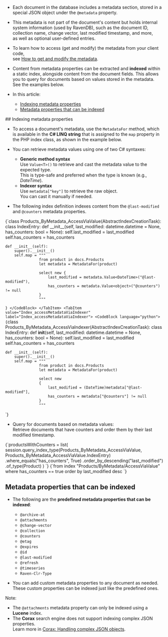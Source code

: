 
<Admonition type="note" title="">

* Each document in the database includes a metadata section, stored in a special JSON object under the `@metadata` property.

* This metadata is not part of the document's content but holds internal system information (used by RavenDB),
  such as the document ID, collection name, change vector, last modified timestamp, and more,  
  as well as optional user-defined entries.

* To learn how to access (get and modify) the metadata from your client code,  
  see [How to get and modify the metadata](../client-api/session/how-to/get-and-modify-entity-metadata.mdx).

* Content from metadata properties can be extracted and **indexed** within a static index, alongside content from the document fields.
  This allows you to query for documents based on values stored in the metadata.  
  See the examples below.
* In this article:
    * [Indexing metadata properties](../indexes/indexing-metadata.mdx#indexing-metadata-properties)
    * [Metadata properties that can be indexed](../indexes/indexing-metadata.mdx#metadata-properties-that-can-be-indexed)

</Admonition>
## Indexing metadata properties

* To access a document's metadata, use the `MetadataFor` method, which is available in the **C# LINQ string**
  that is assigned to the `map` property in the PHP index class, as shown in the example below.

* You can retrieve metadata values using one of two C# syntaxes:

  * **Generic method syntax**  
    Use `Value<T>()` to retrieve and cast the metadata value to the expected type.  
    This is type-safe and preferred when the type is known (e.g., _DateTime_).  
  * **Indexer syntax**  
    Use `metadata["key"]` to retrieve the raw object.  
    You can cast it manually if needed.  
* The following index definition indexes content from the `@last-modified` and `@counters` metadata properties.

<Tabs groupId='languageSyntax'>
<TabItem value="Index_accessMetadataViaValue" label="Index_accessMetadataViaValue">
<CodeBlock language="python">
{`class Products_ByMetadata_AccessViaValue(AbstractIndexCreationTask):
    class IndexEntry:
        def __init__(self, last_modified: datetime.datetime = None, has_counters: bool = None):
            self.last_modified = last_modified
            self.has_counters = has_counters

    def __init__(self):
        super().__init__()
        self.map = """
                   from product in docs.Products
                   let metadata = MetadataFor(product)
                   
                   select new {
                       last_modified = metadata.Value<DateTime>("@last-modified"),
                       has_counters = metadata.Value<object>("@counters") != null
                   }
                   """
`}
</CodeBlock>
</TabItem>
<TabItem value="Index_accessMetadataViaIndexer" label="Index_accessMetadataViaIndexer">
<CodeBlock language="python">
{`class Products_ByMetadata_AccessViaIndexer(AbstractIndexCreationTask):
    class IndexEntry:
        def __init__(self, last_modified: datetime.datetime = None, has_counters: bool = None):
            self.last_modified = last_modified
            self.has_counters = has_counters

    def __init__(self):
        super().__init__()
        self.map = """
                   from product in docs.Products
                   let metadata = MetadataFor(product)
                    
                   select new 
                   {
                       last_modified = (DateTime)metadata["@last-modified"],
                       has_counters = metadata["@counters"] != null 
                   } 
                   """
`}
</CodeBlock>
</TabItem>
</Tabs>

* Query for documents based on metadata values:  
  Retrieve documents that have counters and order them by their last modified timestamp.

<Tabs groupId='languageSyntax'>
<TabItem value="Query" label="Query">
<CodeBlock language="python">
{`productsWithCounters = list(
    session.query_index_type(Products_ByMetadata_AccessViaValue,
         Products_ByMetadata_AccessViaValue.IndexEntry)
    .where_equals("has_counters", True)
    .order_by_descending("last_modified")
    .of_type(Product)
)
`}
</CodeBlock>
</TabItem>
<TabItem value="RQL" label="RQL">
<CodeBlock language="sql">
{`from index "Products/ByMetadata/AccessViaValue"
where has_counters == true
order by last_modified desc
`}
</CodeBlock>
</TabItem>
</Tabs>



## Metadata properties that can be indexed

* The following are the **predefined metadata properties that can be indexed**:  
   * `@archive-at`  
   * `@attachments`  
   * `@change-vector`  
   * `@collection`  
   * `@counters`  
   * `@etag`  
   * `@expires`  
   * `@id`  
   * `@last-modified`  
   * `@refresh`  
   * `@timeseries`  
   * `Raven-Clr-Type`  

* You can add custom metadata properties to any document as needed.  
  These custom properties can be indexed just like the predefined ones.
<Admonition type="warning" title="">

Note:

* The `@attachments` metadata property can only be indexed using a **Lucene** index.
* The **Corax** search engine does not support indexing complex JSON properties.  
  Learn more in [Corax: Handling complex JSON objects](../indexes/search-engine/corax.mdx#handling-of-complex-json-objects).

</Admonition>



